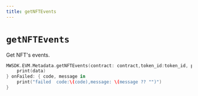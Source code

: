 ```yaml
---
title: getNFTEvents
---
```


# `getNFTEvents`
Get NFT's events.
```swift
MWSDK.EVM.Metadata.getNFTEvents(contract: contract,token_id:token_id, page: page, page_size: page_size, marketplace_address: marketplace_address) { data in
    print(data)
} onFailed: { code, message in
    print("failed  code:\(code),message: \(message ?? "")")
}
```